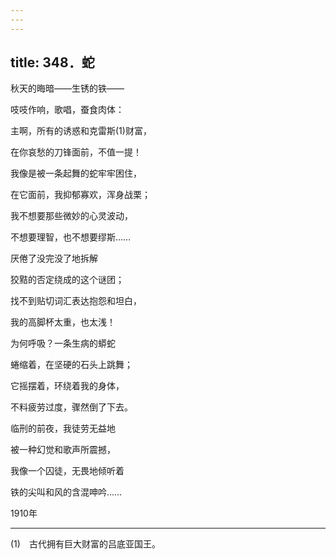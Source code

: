 ```yaml
---
---
---
```

title: 348．蛇
---




秋天的晦暗——生锈的铁——

吱吱作响，歌唱，蚕食肉体：

主啊，所有的诱惑和克雷斯(1)财富，

在你哀愁的刀锋面前，不值一提！

我像是被一条起舞的蛇牢牢困住，

在它面前，我抑郁寡欢，浑身战栗；

我不想要那些微妙的心灵波动，

不想要理智，也不想要缪斯……

厌倦了没完没了地拆解

狡黠的否定绕成的这个谜团；

找不到贴切词汇表达抱怨和坦白，

我的高脚杯太重，也太浅！

为何呼吸？一条生病的蟒蛇

蜷缩着，在坚硬的石头上跳舞；

它摇摆着，环绕着我的身体，

不料疲劳过度，骤然倒了下去。

临刑的前夜，我徒劳无益地

被一种幻觉和歌声所震撼，

我像一个囚徒，无畏地倾听着

铁的尖叫和风的含混呻吟……

1910年



* * *



(1)　古代拥有巨大财富的吕底亚国王。